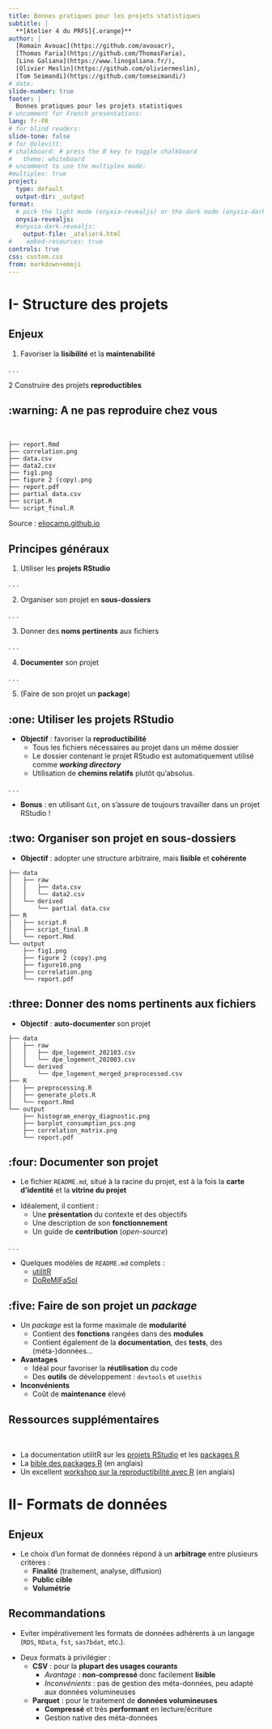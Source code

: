```yaml
---
title: Bonnes pratiques pour les projets statistiques
subtitle: |
  **[Atelier 4 du PRFS]{.orange}**
author: |
  [Romain Avouac](https://github.com/avouacr),
  [Thomas Faria](https://github.com/ThomasFaria),
  [Lino Galiana](https://www.linogaliana.fr/),
  [Olivier Meslin](https://github.com/oliviermeslin),
  [Tom Seimandi](https://github.com/tomseimandi/)
# date: 
slide-number: true
footer: |
  Bonnes pratiques pour les projets statistiques
# uncomment for French presentations:
lang: fr-FR
# for blind readers:
slide-tone: false
# for @olevitt:
# chalkboard: # press the B key to toggle chalkboard
#   theme: whiteboard
# uncomment to use the multiplex mode:
#multiplex: true
project:
  type: default
  output-dir: _output
format:
  # pick the light mode (onyxia-revealjs) or the dark mode (onyxia-dark-revealjs)
  onyxia-revealjs:
  #onyxia-dark-revealjs:
    output-file: _atelier4.html
#    embed-resources: true
controls: true
css: custom.css
from: markdown+emoji
---
```


# I- Structure des projets

## Enjeux

1. Favoriser la [**lisibilité**]{.orange} et la [**maintenabilité**]{.orange}

. . .

2 Construire des projets [**reproductibles**]{.orange}

## :warning: A ne pas reproduire chez vous

<br>

```
├── report.Rmd
├── correlation.png
├── data.csv
├── data2.csv
├── fig1.png
├── figure 2 (copy).png
├── report.pdf
├── partial data.csv
├── script.R
└── script_final.R
```

Source : [eliocamp.github.io](https://eliocamp.github.io/reproducibility-with-r/materials/day1/02-projects/)

## Principes généraux

1. Utiliser les [**projets RStudio**]{.orange}

. . .

2. Organiser son projet en [**sous-dossiers**]{.orange}

. . .

3. Donner des [**noms pertinents**]{.orange} aux fichiers

. . .

4. [**Documenter**]{.orange} son projet

. . .

5. (Faire de son projet un [**package**]{.orange})

## :one: Utiliser les projets RStudio

::: {.incremental}
- [**Objectif**]{.orange} : favoriser la [**reproductibilité**]{.blue2}
  - Tous les fichiers nécessaires au projet dans un même dossier
  - Le dossier contenant le projet RStudio est automatiquement utilisé comme ***working directory***
  - Utilisation de [**chemins relatifs**]{.blue2} plutôt qu'absolus.
:::

. . .

- **Bonus** : en utilisant `Git`, on s'assure de toujours travailler dans un projet RStudio !

## :two: Organiser son projet en sous-dossiers

- [**Objectif**]{.orange} : adopter une structure arbitraire, mais [**lisible**]{.blue2} et [**cohérente**]{.blue2}

```
├── data
│   ├── raw
│   │   ├── data.csv
│   │   └── data2.csv
│   └── derived
│       └── partial data.csv
├── R
|   ├── script.R
│   ├── script_final.R
│   └── report.Rmd
└── output
    ├── fig1.png
    ├── figure 2 (copy).png
    ├── figure10.png
    ├── correlation.png
    └── report.pdf
```

## :three: Donner des noms pertinents aux fichiers

- [**Objectif**]{.orange} : [**auto-documenter**]{.blue2} son projet

```
├── data
│   ├── raw
│   │   ├── dpe_logement_202103.csv
│   │   └── dpe_logement_202003.csv
│   └── derived
│       └── dpe_logement_merged_preprocessed.csv
├── R
|   ├── preprocessing.R
│   ├── generate_plots.R
│   └── report.Rmd
└── output
    ├── histogram_energy_diagnostic.png
    ├── barplot_consumption_pcs.png
    ├── correlation_matrix.png
    └── report.pdf
```

## :four: Documenter son projet

- Le fichier `README.md`, situé à la racine du projet, est à la fois la **carte d'identité** et la **vitrine du projet**

::: {.incremental}
- Idéalement, il contient :
  - Une [**présentation**]{.orange} du contexte et des objectifs
  - Une description de son [**fonctionnement**]{.orange}
  - Un guide de [**contribution**]{.orange} (*open-source*)
:::

. . .

- Quelques modèles de `README.md` complets :
  - [utilitR](https://github.com/InseeFrLab/utilitR/blob/master/README.md)
  - [DoReMIFaSol](https://github.com/InseeFrLab/DoReMIFaSol)

## :five: Faire de son projet un *package*

::: {.incremental}
- Un *package* est la forme maximale de [**modularité**]{.orange}
  - Contient des [**fonctions**]{.blue2} rangées dans des [**modules**]{.blue2}
  - Contient également de la [**documentation**]{.blue2}, des [**tests**]{.blue2}, des (méta-)données... 

- [**Avantages**]{.orange}
  - Idéal pour favoriser la [**réutilisation**]{.blue2} du code
  - Des [**outils**]{.blue2} de développement : `devtools` et `usethis`

- [**Inconvénients**]{.orange}
  - Coût de [**maintenance**]{.blue2} élevé
:::

## Ressources supplémentaires

<br>

- La documentation utilitR sur les [projets RStudio](https://www.book.utilitr.org/03_fiches_thematiques/fiche_rprojects) et les [packages R](https://www.book.utilitr.org/01_r_insee/fiche_installer_packages)
- La [bible des packages R](https://r-pkgs.org/whole-game.html) (en anglais)
- Un excellent [workshop sur la reproductibilité avec R](https://eliocamp.github.io/reproducibility-with-r/materials/day1/02-projects/) (en anglais)


# II- Formats de données

## Enjeux

::: {.incremental}
- Le choix d'un format de données répond à un [**arbitrage**]{.orange} entre plusieurs critères :
  - [**Finalité**]{.blue2} (traitement, analyse, diffusion)
  - [**Public cible**]{.blue2}
  - [**Volumétrie**]{.blue2}
:::

## Recommandations {.smaller}

- Eviter impérativement les formats de données adhérents à un langage (`RDS`, `RData`, `fst`, `sas7bdat`, etc.).

::: {.incremental}
- Deux formats à privilégier :
  - [**CSV**]{.orange} : pour la [**plupart des usages courants**]{.blue2}
    - _Avantage_ : [**non-compressé**]{.blue2} donc facilement [**lisible**]{.blue2}
    - _Inconvénients_ : pas de gestion des méta-données, peu adapté aux données volumineuses
  - [**Parquet**]{.orange} : pour le traitement de [**données volumineuses**]{.blue2}
    - [**Compressé**]{.blue2} et très [**performant**]{.blue2} en lecture/écriture
    - Gestion native des méta-données
:::